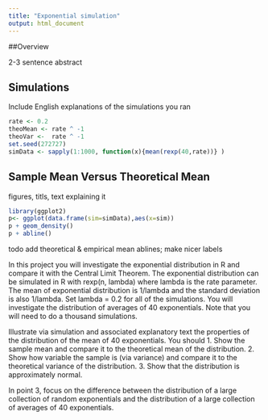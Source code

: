 ```yaml
---
title: "Exponential simulation"
output: html_document
---
```


##Overview

2-3 sentence abstract

## Simulations
Include English explanations of the simulations you ran

```r
rate <- 0.2
theoMean <- rate ^ -1
theoVar <-  rate ^ -1
set.seed(272727)
simData <- sapply(1:1000, function(x){mean(rexp(40,rate))} )

```

## Sample Mean Versus Theoretical Mean
figures, titls, text explaining it

```r
library(ggplot2)
p<- ggplot(data.frame(sim=simData),aes(x=sim))
p + geom_density()
p + abline()

```
todo add theoretical & empirical mean ablines; make nicer labels 


In this project you will investigate the exponential distribution in R and compare it with the Central Limit Theorem. The exponential distribution can be simulated in R with rexp(n, lambda) where lambda is the rate parameter. The mean of exponential distribution is 1/lambda and the standard deviation is also 1/lambda. Set lambda = 0.2 for all of the simulations. You will investigate the distribution of averages of 40 exponentials. Note that you will need to do a thousand simulations.

Illustrate via simulation and associated explanatory text the properties of the distribution of the mean of 40 exponentials.  You should
1. Show the sample mean and compare it to the theoretical mean of the distribution.
2. Show how variable the sample is (via variance) and compare it to the theoretical variance of the distribution.
3. Show that the distribution is approximately normal.

In point 3, focus on the difference between the distribution of a large collection of random exponentials and the distribution of a large collection of averages of 40 exponentials. 